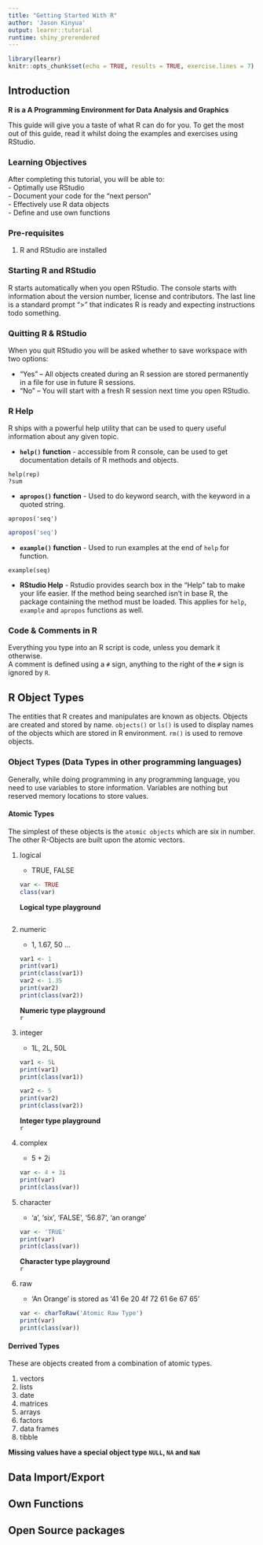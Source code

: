 ```yaml
---
title: "Getting Started With R"
author: 'Jason Kinyua'
output: learnr::tutorial
runtime: shiny_prerendered
---
```


```r
library(learnr)
knitr::opts_chunk$set(echo = TRUE, results = TRUE, exercise.lines = 7)
```

## Introduction  

**R is a A Programming Environment for Data Analysis and Graphics**  

This guide will give you a taste of what R can do for you. To get the most out of this guide, read it whilst doing the examples and exercises using RStudio.  

### Learning Objectives  

After completing this tutorial, you will be able to:  
- Optimally use RStudio  
- Document your code for the "next person"  
- Effectively use R data objects  
- Define and use own functions  

### Pre-requisites  

1. R and RStudio are installed  

### Starting R and RStudio  

R starts automatically when you open RStudio. The console starts with information about the version number, license and contributors. The last line is a standard prompt “>” that indicates R is ready and expecting instructions todo something.  

### Quitting R & RStudio  

When you quit RStudio you will be asked whether to save workspace with two options: 

- "Yes" – All objects created during an R session are stored permanently in a file for use in future R sessions.  
- "No" – You will start with a fresh R session next time you open RStudio.  

### R Help  

R ships with a powerful help utility that can be used to query useful information about any given topic. 

- **`help()` function** - accessible from R console, can be used to get documentation details of R methods and objects.  

```
help(rep)
?sum
```  

- **`apropos()` function** - Used to do keyword search, with the keyword in a quoted string.  

`apropos('seq')`  

```r
apropos('seq')
```  

- **`example()` function** - Used to run examples at the end of `help` for  function. 

`example(seq)`  
 
- **RStudio Help** - Rstudio provides search box in the “Help” tab to make your life easier. If the method being searched isn't in base R, the package containing the method must be loaded. This applies for `help`, `example` and `apropos` functions as well.  
 
 

### Code & Comments in R  

Everything you type into an R script is code, unless you demark it otherwise.  
A comment is defined using a `#` sign, anything to the right of the `#` sign is ignored by `R`.


## R Object Types  

The entities that R creates and manipulates are known as objects. Objects are created and stored by name. `objects()` or `ls()` is used to display names of the objects which are stored in R environment. `rm()` is used to remove objects.  

### Object Types (Data Types in other programming languages)  

Generally, while doing programming in any programming language, you need to use variables to store information. Variables are nothing but reserved memory locations to store values. 

#### Atomic Types  

The simplest of these objects is the `atomic objects` which are six in number. The other R-Objects are built upon the atomic vectors.   

1. logical  
   - TRUE, FALSE  
   ```r
   var <- TRUE
   class(var)
   ```
**Logical type playground**  
   ```r
   
   ```
   
2. numeric  
    - 1, 1.67, 50 ...  
    ```r
    var1 <- 1
    print(var1)
    print(class(var1))
    var2 <- 1.35
    print(var2)
    print(class(var2))
    ```
**Numeric type playground**  
    ```r
   
    ```
    
3. integer
    - 1L, 2L, 50L  
    ```r
    var1 <- 5L
    print(var1)
    print(class(var1))
    
    var2 <- 5
    print(var2)
    print(class(var2))
    ```
**Integer type playground**  
    ```r
   
    ```
    
4. complex  
    - 5 + 2i
    ```r
    var <- 4 + 3i
    print(var)
    print(class(var))
    ```
    
5. character
    - 'a', 'six', 'FALSE', '56.87', 'an orange'
    ```r
    var <- 'TRUE'
    print(var)
    print(class(var))
    ```
**Character type playground**      
    ```r
   
    ```
    
6. raw  
    - 'An Orange' is stored as '41 6e 20 4f 72 61 6e 67 65'
    ```r
    var <- charToRaw('Atomic Raw Type')
    print(var)
    print(class(var))
    ```

#### Derrived Types  

These are objects created from a combination of atomic types.  

1. vectors
2. lists
3. date
4. matrices
5. arrays
6. factors
7. data frames
9. tibble  

**Missing values have a special object type `NULL`, `NA` and `NaN`**  

## Data Import/Export  



## Own Functions  


## Open Source packages

